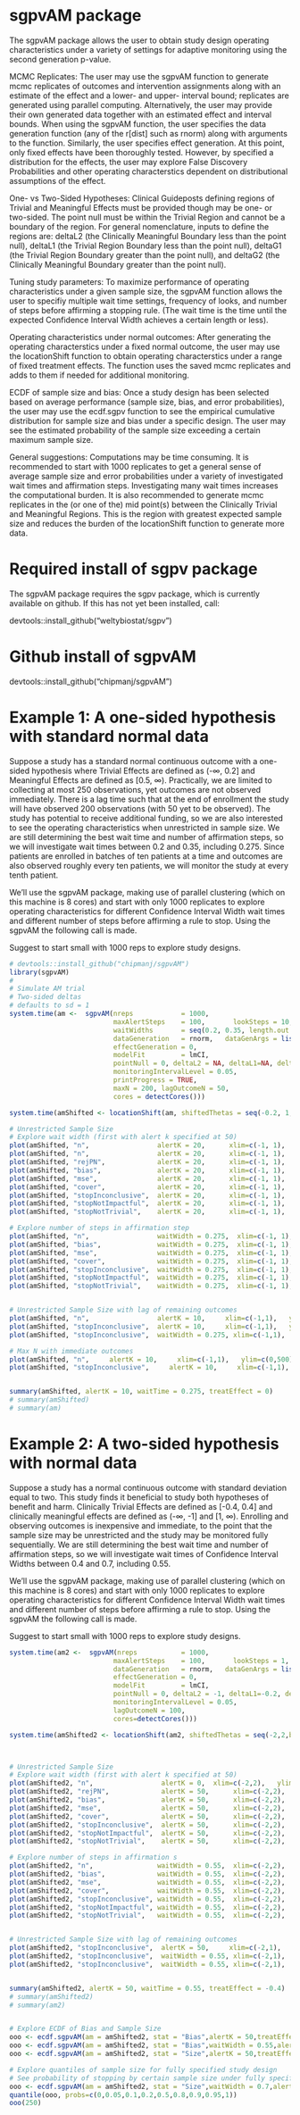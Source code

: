 # sgpvAM package

The sgpvAM package allows the user to obtain study design operating characteristics under a variety of settings for adaptive monitoring using the second generation p-value.  

MCMC Replicates: The user may use the sgpvAM function to generate mcmc replicates of outcomes and intervention assignments along with an estimate of the effect and a lower- and upper- interval bound; replicates are generated using parallel computing.  Alternatively, the user may provide their own generated data together with an estimated effect and interval bounds.  When using the sgpvAM function, the user specifies the data generation function (any of the r[dist] such as rnorm) along with arguments to the function.  Similarly, the user specifies effect generation.  At this point, only fixed effects have been thoroughly tested.  However, by specified a distribution for the effects, the user may explore False Discovery Probabilities and other operating characterstics dependent on distributional assumptions of the effect.

One- vs Two-Sided Hypotheses: Clinical Guideposts defining regions of Trivial and Meaningful Effects must be provided though may be one- or two-sided.  The point null must be within the Trivial Region and cannot be a boundary of the region.  For general nomenclature, inputs to define the regions are: deltaL2 (the Clinically Meaningful Boundary less than the point null), deltaL1 (the Trivial Region Boundary less than the point null), deltaG1 (the Trivial Region Boundary greater than the point null), and deltaG2 (the Clinically Meaningful Boundary greater than the point null).

Tuning study parameters: To maximize performance of operating characteristics under a given sample size, the sgpvAM function allows the user to specifiy multiple wait time settings, frequency of looks, and number of steps before affirming a stopping rule.  (The wait time is the time until the expected Confidence Interval Width achieves a certain length or less).

Operating characteristics under normal outcomes: After generating the operating characterstics under a fixed normal outcome, the user may use the locationShift function to obtain operating characterstics under a range of fixed treatment effects.  The function uses the saved mcmc replicates and adds to them if needed for additional monitoring.

ECDF of sample size and bias: Once a study design has been selected based on average performance (sample size, bias, and error probabilities), the user may use the ecdf.sgpv function to see the empirical cumulative distribution for sample size and bias under a specific design.  The user may see the estimated probability of the sample size exceeding a certain maximum sample size.

General suggestions: Computations may be time consuming.  It is recommended to start with 1000 replicates to get a general sense of average sample size and error probabilities under a variety of investigated wait times and affirmation steps.  Investigating many wait times increases the computational burden.  It is also recommended to generate mcmc replicates in the (or one of the) mid point(s) between the Clinically Trivial and Meaningful Regions.  This is the region with greatest expected sample size and reduces the burden of the locationShift function to generate more data.


# Required install of sgpv package

The sgpvAM package requires the sgpv package, which is currently available on github.  If this has not yet been installed, call:  

devtools::install_github("weltybiostat/sgpv")

# Github install of sgpvAM

devtools::install_github("chipmanj/sgpvAM")


# Example 1: A one-sided hypothesis with standard normal data

Suppose a study has a standard normal continuous outcome with a one-sided hypothesis where Trivial Effects are defined as (-∞, 0.2] and Meaningful Effects are defined as [0.5, ∞).  Practically, we are limited to collecting at most 250 observations, yet outcomes are not observed immediately.  There is a lag time such that at the end of enrollment the study will have observed 200 observations (with 50 yet to be observed).  The study has potential to receive additional funding, so we are also interested to see the operating characteristics when unrestricted in sample size.  We are still determining the best wait time and number of affirmation steps, so we will investigate wait times between 0.2 and 0.35, including 0.275.  Since patients are enrolled in batches of ten patients at a time and outcomes are also observed roughly every ten patients, we will monitor the study at every tenth patient.  

We’ll use the sgpvAM package, making use of parallel clustering (which on this machine is 8 cores) and start with only 1000 replicates to explore operating characteristics for different Confidence Interval Width wait times and different number of steps before affirming a rule to stop.  Using the sgpvAM the following call is made.


Suggest to start small with 1000 reps to explore study designs.

```r
# devtools::install_github("chipmanj/sgpvAM")
library(sgpvAM)
#
# Simulate AM trial
# Two-sided deltas
# defaults to sd = 1
system.time(am <-  sgpvAM(nreps            = 1000,
                          maxAlertSteps    = 100,       lookSteps = 10,  kSteps = 10,
                          waitWidths       = seq(0.2, 0.35, length.out = 5),
                          dataGeneration   = rnorm,   dataGenArgs = list(n=200),
                          effectGeneration = 0,
                          modelFit         = lmCI,
                          pointNull = 0, deltaL2 = NA, deltaL1=NA, deltaG1=0.2, deltaG2=0.5,
                          monitoringIntervalLevel = 0.05,
                          printProgress = TRUE,
                          maxN = 200, lagOutcomeN = 50, 
                          cores = detectCores()))

system.time(amShifted <- locationShift(am, shiftedThetas = seq(-0.2, 1, by = 0.1)))

# Unrestricted Sample Size
# Explore wait width (first with alert k specified at 50)
plot(amShifted, "n",                 alertK = 20,      xlim=c(-1, 1),   ylim=c(0,500))
plot(amShifted, "n",                 alertK = 20,      xlim=c(-1, 1),   ylim=c(0,500))
plot(amShifted, "rejPN",             alertK = 20,      xlim=c(-1, 1),   ylim=c(0,1))
plot(amShifted, "bias",              alertK = 20,      xlim=c(-1, 1),   ylim=c(-0.1,0.1))
plot(amShifted, "mse",               alertK = 20,      xlim=c(-1, 1),   ylim=c(0,0.1))
plot(amShifted, "cover",             alertK = 20,      xlim=c(-1, 1),   ylim=c(0.75,1))
plot(amShifted, "stopInconclusive",  alertK = 20,      xlim=c(-1, 1),   ylim=c(0,1))
plot(amShifted, "stopNotImpactful",  alertK = 20,      xlim=c(-1, 1),   ylim=c(0,1))
plot(amShifted, "stopNotTrivial",    alertK = 20,      xlim=c(-1, 1),   ylim=c(0,1))

# Explore number of steps in affirmation step
plot(amShifted, "n",                 waitWidth = 0.275,  xlim=c(-1, 1),   ylim=c(0,500))
plot(amShifted, "bias",              waitWidth = 0.275,  xlim=c(-1, 1),   ylim=c(-0.1,0.1))
plot(amShifted, "mse",               waitWidth = 0.275,  xlim=c(-1, 1),   ylim=c(0,0.1))
plot(amShifted, "cover",             waitWidth = 0.275,  xlim=c(-1, 1),   ylim=c(0.75,1))
plot(amShifted, "stopInconclusive",  waitWidth = 0.275,  xlim=c(-1, 1),   ylim=c(0,1))
plot(amShifted, "stopNotImpactful",  waitWidth = 0.275,  xlim=c(-1, 1),   ylim=c(0,1))
plot(amShifted, "stopNotTrivial",    waitWidth = 0.275,  xlim=c(-1, 1),   ylim=c(0,1))


# Unrestricted Sample Size with lag of remaining outcomes
plot(amShifted, "n",                 alertK = 10,     xlim=c(-1,1),   ylim=c(0,500), sizeRestrictions = "lag")
plot(amShifted, "stopInconclusive",  alertK = 10,     xlim=c(-1,1),   ylim=c(0,1),   sizeRestrictions = "lag")
plot(amShifted, "stopInconclusive",  waitWidth = 0.275, xlim=c(-1,1),   ylim=c(0,1), sizeRestrictions = "lag")

# Max N with immediate outcomes
plot(amShifted, "n",     alertK = 10,     xlim=c(-1,1),   ylim=c(0,500), sizeRestrictions = "maxN")
plot(amShifted, "stopInconclusive",     alertK = 10,     xlim=c(-1,1),   ylim=c(0,1), sizeRestrictions = "maxN")


summary(amShifted, alertK = 10, waitTime = 0.275, treatEffect = 0)
# summary(amShifted)
# summary(am)

```


# Example 2: A two-sided hypothesis with normal data

Suppose a study has a normal continuous outcome with standard deviation equal to two.  This study finds it beneficial to study both hypotheses of benefit and harm.  Clinically Trivial Effects are defined as [-0.4, 0.4] and clinically meaningful effects are defined as (-∞, -1] and [1, ∞).  Enrolling and observing outcomes is inexpensive and immediate, to the point that the sample size may be unrestricted and the study may be monitored fully sequentially.  We are still determining the best wait time and number of affirmation steps, so we will investigate wait times of Confidence Interval Widths between 0.4 and 0.7, including 0.55.

We’ll use the sgpvAM package, making use of parallel clustering (which on this machine is 8 cores) and start with only 1000 replicates to explore operating characteristics for different Confidence Interval Width wait times and different number of steps before affirming a rule to stop.  Using the sgpvAM the following call is made.


Suggest to start small with 1000 reps to explore study designs.

```r
system.time(am2 <-  sgpvAM(nreps           = 1000,
                          maxAlertSteps    = 100,       lookSteps = 1, kSteps=10, waitWidths = seq(0.4,0.7,length.out=5),
                          dataGeneration   = rnorm,   dataGenArgs = list(n=200, sd=2),
                          effectGeneration = 0,
                          modelFit         = lmCI,
                          pointNull = 0, deltaL2 = -1, deltaL1=-0.2, deltaG1=0.2, deltaG2=1,
                          monitoringIntervalLevel = 0.05,
                          lagOutcomeN = 100,
                          cores=detectCores()))

system.time(amShifted2 <- locationShift(am2, shiftedThetas = seq(-2,2,by=0.4)))



# Unrestricted Sample Size
# Explore wait width (first with alert k specified at 50)
plot(amShifted2, "n",                 alertK = 0,  xlim=c(-2,2),   ylim=c(0,1500))
plot(amShifted2, "rejPN",             alertK = 50,      xlim=c(-2,2),   ylim=c(0,1))
plot(amShifted2, "bias",              alertK = 50,      xlim=c(-2,2),   ylim=c(-0.2,0.2))
plot(amShifted2, "mse",               alertK = 50,      xlim=c(-2,2),   ylim=c(0,0.3))
plot(amShifted2, "cover",             alertK = 50,      xlim=c(-2,2),   ylim=c(0.75,1))
plot(amShifted2, "stopInconclusive",  alertK = 50,      xlim=c(-2,2),   ylim=c(0,1))
plot(amShifted2, "stopNotImpactful",  alertK = 50,      xlim=c(-2,2),   ylim=c(0,1))
plot(amShifted2, "stopNotTrivial",    alertK = 50,      xlim=c(-2,2),   ylim=c(0,1))

# Explore number of steps in affirmation s
plot(amShifted2, "n",                waitWidth = 0.55,  xlim=c(-2,2),   ylim=c(0,500))
plot(amShifted2, "bias",             waitWidth = 0.55,  xlim=c(-2,2),   ylim=c(-0.1,0.1))
plot(amShifted2, "mse",              waitWidth = 0.55,  xlim=c(-2,2),   ylim=c(0,0.3))
plot(amShifted2, "cover",            waitWidth = 0.55,  xlim=c(-2,2),   ylim=c(0.75,1))
plot(amShifted2, "stopInconclusive", waitWidth = 0.55,  xlim=c(-2,2),   ylim=c(0,1))  
plot(amShifted2, "stopNotImpactful", waitWidth = 0.55,  xlim=c(-2,2),   ylim=c(0,1))  
plot(amShifted2, "stopNotTrivial",   waitWidth = 0.55,  xlim=c(-2,2),   ylim=c(0,1))


# Unrestricted Sample Size with lag of remaining outcomes
plot(amShifted2, "stopInconclusive",  alertK = 50,     xlim=c(-2,1),   ylim=c(0,1),  sizeRestrictions = "lag")
plot(amShifted2, "stopInconclusive",  waitWidth = 0.55, xlim=c(-2,1),   ylim=c(0,1),  sizeRestrictions = "lag")
plot(amShifted2, "stopInconclusive",  waitWidth = 0.55, xlim=c(-2,1),   ylim=c(0,1),  sizeRestrictions = "lag")


summary(amShifted2, alertK = 50, waitTime = 0.55, treatEffect = -0.4)
# summary(amShifted2)
# summary(am2)


# Explore ECDF of Bias and Sample Size
ooo <- ecdf.sgpvAM(am = amShifted2, stat = "Bias",alertK = 50,treatEffect = 0,xlim = c(-1,2))
ooo <- ecdf.sgpvAM(am = amShifted2, stat = "Bias",waitWidth = 0.55,alertK = 50,treatEffect = 0,xlim = c(-1,2))
ooo <- ecdf.sgpvAM(am = amShifted2, stat = "Size",alertK = 50,treatEffect = 0,xlim = c(0,400))

# Explore quantiles of sample size for fully specified study design
# See probability of stopping by certain sample size under fully specified design
ooo <- ecdf.sgpvAM(am = amShifted2, stat = "Size",waitWidth = 0.7,alertK = 50,treatEffect = 0,xlim = c(0,400))
quantile(ooo, probs=c(0,0.05,0.1,0.2,0.5,0.8,0.9,0.95,1))
ooo(250)



```
